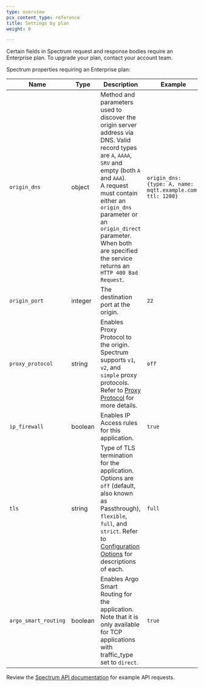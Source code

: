 ```yaml
---
type: overview
pcx_content_type: reference
title: Settings by plan
weight: 0

---
```




Certain fields in Spectrum request and response bodies require an Enterprise plan. To upgrade your plan, contact your account team.

Spectrum properties requiring an Enterprise plan:





| Name                 | Type    | Description                                                                                                                                                                                                                                                                                                              | Example                                                    |
| -------------------- | ------- | ------------------------------------------------------------------------------------------------------------------------------------------------------------------------------------------------------------------------------------------------------------------------------------------------------------------------ | ---------------------------------------------------------- |
| `origin_dns`         | object  | Method and parameters used to discover the origin server address via DNS. Valid record types are `A`, `AAAA`, `SRV` and empty (both `A` and `AAA`).<br />A request must contain either an `origin_dns` parameter or an `origin_direct` parameter. When both are specified the service returns an `HTTP 400 Bad Request`. | `origin_dns: {type: A, name: mqtt.example.com, ttl: 1200}` |
| `origin_port`        | integer | The destination port at the origin.                                                                                                                                                                                                                                                                                      | `22`                                                       |
| `proxy_protocol`     | string  | Enables Proxy Protocol to the origin. Spectrum supports `v1`, `v2`, and `simple` proxy protocols. Refer to [Proxy Protocol](/spectrum/how-to/enable-proxy-protocol/) for more details.                                                                                                                                   | `off`                                                      |
| `ip_firewall`        | boolean | Enables IP Access rules for this application.                                                                                                                                                                                                                                                                            | `true`                                                     |
| `tls`                | string  | Type of TLS termination for the application. Options are `off` (default, also known as Passthrough), `flexible`, `full`, and `strict`. Refer to [Configuration Options](/spectrum/reference/configuration-options/) for descriptions of each.                                                                            | `full`                                                     |
| `argo_smart_routing` | boolean | Enables Argo Smart Routing for the application. Note that it is only available for TCP applications with traffic\_type set to `direct`.                                                                                                                                                                                  | `true`                                                     |





Review the [Spectrum API documentation](/api/operations/spectrum-applications-list-spectrum-applications) for example API requests.

